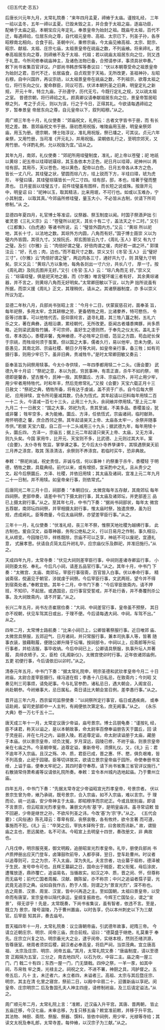 

《旧五代史·志五》

后唐长兴元年九月，太常礼院奏：“来年四月孟夏，禘飨于太庙。谨按礼经， 三年一祫以孟冬，五年一禘以孟夏。已毁未毁之主，并合食于太祖之庙，逐庙功臣， 配飨于太庙之庭。本朝宝应元年定礼，奉景皇帝为始封之祖。既庙号太祖，百代不 迁，每遇禘祫，位居东向之尊，自代祖元皇帝、高祖、太宗已下，列圣子孙，各序 昭穆南北相向，合食于前。圣朝中兴，重修宗庙，今太庙见飨高祖、太宗、懿宗、 昭宗、献祖、太祖、庄宗七庙，太祖景皇帝在祧庙之数，不列庙飨。将来禘礼，若 奉高祖居东向之尊，则禘飨不及于太祖、代祖；若以祧庙太祖居东向之位，则又违 于礼意。今所司修奉祧庙神主，及诸色法物已备，合预请参详，事须具状申奏。” 敕下尚书省集百官详议。户部尚书韩彦恽等奏议曰：“伏以本朝尊受命之祖景皇帝 为始封之君，百代不迁，长居庙食，自贞观至于天祐，无所改更，圣祖神孙，左昭 右穆。自中兴国祚，再议宗祊，以太祖景皇帝在祧庙之数，不列祖宗，欲尊太祖之 位，将行东向之仪，爰命群臣，同议可否。伏详本朝列圣之旧典，明皇定礼之新规， 开元十年，特立九庙，子孙遵守，历代无亏。今既行定礼之规，又以祧太祖之室。 昔德宗朝，将行禘祫之礼，颜真卿议请奉献祖居东向之位，景皇帝暂居昭穆之列， 考之于贞元，则以为误，行之于今日，正得其礼。今欲请每遇禘祫之岁，暂奉景皇 帝居东向之尊，自元皇帝以下，叙列昭穆。”从之。

周广顺三年冬十月，礼仪使奏：“郊庙祝文，礼例云：古者文字皆书于册，而 有长短之差。魏、晋郊庙祝文书于册。唐初悉用祝版，唯陵庙用玉册，明皇亲祭郊 庙，用玉为册。德宗朝，博士陆淳议，准礼用祝版，祭已燔之，可其议。贞元六年 亲祭，又用竹册，当司准《开元礼》，并用祝版。梁朝依礼行之，至明宗郊天，又 用竹册。今详酌礼例，允以祝版为宜。”诏从之。

其年九月，南郊，礼仪使奏：“郊祀所用珪璧制度，准礼，祀上帝以苍璧；祀 地祇以黄琮；祀五帝以珪璋琥璜琮，其玉各依本方正色，祀日月以珪璋，祀神州以 两珪有邸。其用币，天以苍色，地以黄色，配帝以白色，日月五帝各从本方之色， 皆长一丈八尺。其珪璧之状，譬圆而琮八方，珪上锐而下方，半珪曰璋，琥为虎形， 半璧曰璜，其珪璧琮璜皆长一尺二寸四。珪有邸，邸，本也，珪著于璧而整肃也。 日月星辰以珪璧五寸，前件珪璧虽有图样，而长短之说或殊。按唐开元中，明皇诏 曰：“祀神以玉，取其精洁，比来用珉，不可行也。如或以玉难办，宁小其制度， 以取其真。’今郊庙所修珪璧，量玉大小，不必皆从古制，伏请下所司修制。”从 之。

显德四年夏四月，礼官博士等准诏，议祭器、祭玉制度以闻。时国子祭酒尹拙 引崔灵恩《三礼义宗》云：“苍璧所以祀天，其长十有二寸，盖法天之十二时。” 又引《江都集》、《白虎通》等诸书所说，云：“璧皆外圆内方。”又云：“黄琮 所以祀地，其长十寸，以法地之数。其琮外方内圆，八角而有好。”国子博士聂崇 义以为璧内外皆圆，其径九寸。又按阮氏、郑玄图皆云九寸，《周礼·玉人》职又 有九寸之璧。及引《尔雅》云：“肉倍好谓之璧，好倍肉谓之瑗，肉好若一谓之环。” 郭璞注云：“好，孔也；肉，边也。”而不载尺寸之数。崇义又引《冬官·玉人》 云“璧好三寸”，《尔雅》云“肉倍好谓之璧”，两边肉各三寸，通好共九寸，则 其璧九寸明矣。崇义又云：“黄琮八方以象地，每角各剡出一寸六分，共长八寸， 厚一寸。按《周礼疏》及阮氏图并无好。”又引《冬官·玉人》云：“琮八角而无 好。”崇义又云：“琮璜珪璧，俱是祀天地之器，而《尔雅》唯言璧环瑗三者有好， 其余黄琮诸器，并不言之，则黄琮八角而无好明矣。”太常卿田敏以下议，以为尹 拙所说虽有所据，而崇义援《周礼》正文，其理稍优，请从之。其诸祭器制度，亦 多以崇义所议为定。

显德二年秋八月，兵部尚书张昭上言：“今月十二日，伏蒙宸慈召对，面奉圣 旨，每年祀祭，多用太牢，念其耕稼之劳，更备牺牲之用，比诸豢养，特可愍伤， 令臣等讨故事，可以他牲代否。臣仰禀纶言，退寻礼籍，其三牲八簋之制，五礼六 乐之文，著在典彝，迭相沿袭，累经朝代，无所改更。臣闻古者燔黍捭豚，尚多质 略，近则梁武面牲竹脯，不可宗师，虽好生之德则然，于奉先之仪太劣。盖礼主于 信，孝本因心，黍稷非馨，鬼神飨德，不必牲牢之巨细，笾豆之方圆，苟血祀长保 于宗祧，而牲俎何须于茧栗。但以国之大事，儒者久行，易以他牢，恐未为便。以 臣愚见，其南北郊、宗庙社稷、朝日夕月等大祠，如皇帝亲行事，备三牲；如有司 摄行事，则用少牢已下。虽非旧典，贵减牲牛。”是时太常卿田敏又奏云：

臣奉圣旨为祠祭用犊事。今太仆寺供犊，一年四季都用犊二十二头。《唐会要》 武德九年十月诏：“祭祀之意，本以为民，穷民事神，有乖正直，杀牛不如礿祭， 明德即是馨香，望古推今，民神一揆。其祭圜丘、方泽、宗庙已外，并可止用少牢， 用少牢者用特牲代。时和年丰，然后克修常礼。”又按《会要》天宝六载正月十三 日赦文：“祭祀之典，牺牲所备，将有达于虔诚，盖不资于广杀。自今后每大祭祀， 应用骍犊，宜令所司量减其数，仍永为恆式。其年起请以旧料每年用犊二百一十二 头，今请减一百七十三头，止用三十九头，余祠飨并停用犊。”至上元二年九月二 十一日赦文：“国之大事，郊祀为先，贵其至诚，不美多品。黍稷虽设，犹或非馨； 牲牢空多，未为能飨。圜丘、方泽，任依恆式，宗庙诸祠，临时献熟，用怀明德之 馨，庶合西邻之祭。其年起请昊天上帝、太庙各太牢一，余祭并随事市供。”若据 天宝六载，自二百一十二头减用三十九头；据武德九年，每年用犊十头，圜丘四， 方泽一，宗庙五；据上元二年起请只昊天上帝、太庙，又无方泽，则九头矣。今国 家用牛，比开元、天宝则不多，比武德、上元则过其大半。案《会要》，太仆寺有 牧监，掌孳课之事。乞今后太仆寺养孳课牛，其犊遇祭昊天前三月养之涤宫，取其 荡涤清洁，余祭则不养涤宫。若临时买牛，恐非典故。

奉敕：“祭祀尚诚，祝史贵信，非诚与信，何以事神！礿祭重于杀牛，黍稷轻 于明德，牺牲之数，具载典经。前代以来，或有增损，宜采酌中之礼，且从贵少之 文。起今后祭圜丘、方泽、社稷，并依旧用犊；其太庙及诸祠，宜准上元二年九月 二十一日制，并不用犊。如皇帝亲行事，则依常式。”

后唐同光二年三月十日，祠部奏：“本朝旧仪，太微宫每年五存献，其南郊坛 每年四祠祭。吏部申奏，请差中书门下摄太尉行事，其太庙及诸郊坛，并吏部差三 品已上摄太尉行事。”从之。至其年七月，中书门下奏：“据尚书祠部状，每年太 微宫五荐献，南郊坛四祠祭，并宰相摄太尉行事，惟太庙时祭，独遣庶僚，虽为旧 规，虑成阙礼。臣等商量，今后太庙祠祭，亦望差宰臣行事。”从之。

三年十一月，礼仪使奏：“伏准礼经，丧三年不祭，惟祭天地社稷为越绋行事， 此古制也。爰自汉文，益尊神器，务徇公绝私之义，行以日易月之作制，事久相沿， 礼从顺变。今园陵已毕，祥练既除，宗庙不可以乏享，神祇不可以废祀，宜遵礼意， 式展孝思。伏请自贞简太后升祔礼毕，应宗庙仪乐及群祀，并准旧施行。”从之。

天成四年九月，太常寺奏：“伏见大祠则差宰臣行事，中祠则差诸寺卿监行事， 小祠则委太祝、奉礼。今后凡小祠，请差五品官行事。”从之。其年十月，中书门 下奏：“太微宫、太庙、南郊坛，宰臣行事宿斋，百官皆入白事。伏以奉命行事， 精诚斋宿，傥遍见于朝官，涉就虔于祠祭。今后宰臣行事，文武两班，望今并不得 到宿斋处者。”奉敕宜依。其年十二月，中书门下奏：“今后宰臣致斋内，请不押 班，不知印，不起居。或遇国忌，应行事官受誓戒，并不赴行香，并不奏覆刑杀公 事。及大祠致斋内，请不开宴。”从之。

长兴二年五月，尚书左丞崔居俭奏：“大祠、中祠差官行事，皇帝虽不预祭， 其日亦不视朝，伏见车驾其日或出，于理不便。今后请每遇大祠、中祠，车驾不出。” 从之。

四年二月，太常博士路航奏：“比来小祠已上，公卿皆著祭服行事。近日唯郊 庙、太微宫具祭服，五郊迎气、日月诸祠，并只常服行事，兼本司执事人等，皆著 随事衣装，狼藉鞋履，便随公卿升降于坛墠。按祠部令，中祠以上，应斋郎等升坛 行事者，并给洁服，事毕收纳。今后中祠已上，公卿请具祭服，执事升坛人并著履， 具绯衣帻子。又，臣检《礼阁新仪》，太微宫使卯时行事。近年依诸郊庙例，五更 初便行事，今后请依旧以卯时。”从之。

清泰元年五月，中书门下奏：“据太常礼院申，明宗圣德和武钦孝皇帝今月二 十日祔庙，太尉合差宰臣摄行。缘冯道在假；李愚十八日私忌，在致斋内；今刘昭 又奏见判三司事烦，请免祀事。今与礼官参酌，诸私忌日，遇大朝会，入阁宣召， 尚赴朝参。今祔飨事大，忌日属私，斋日请比大朝会宣召例，差李愚行事。”从之。

晋开运三年六月，西京留司监祭使奏：“以祠祭所定行事官，临日或遇疾病， 或奉诏赴阙，留司吏部郎中一人主判，有阙便依次第定名，庶无阙事。”从之。 《永乐大典》卷一万七千五十二。

唐天成三年十一月，太常定议唐少帝谥，庙号景宗。博士吕朋龟奏：“谨按礼 经，臣不诔君，称天以谥之，是以本朝故事，命太尉率百僚奉谥册告天于圜丘，回 读于灵座前，并在七月之内，谥册入陵。若追尊定谥，命太尉读谥册于太庙，藏册 于本庙。伏以景宗皇帝，顷负沈冤，岁月深远，园陵已修，不祔于庙，则景宗皇帝 亲在七庙之外。今圣朝申冤，追尊定谥，重新帝号，须撰礼仪。又，《礼》云：君 不逾年不入宗庙。且汉之殇、冲、质，君臣已成，晋之惠、怀、愍，俱负艰难，皆 不列高食，止祀于园寝。臣等切详故实，欲请立景宗皇帝庙于园所，命使奉册书宝 绶，上谥于庙，便奉太牢祀之，其四时委守奉荐。请下尚书省集三省官详议施行。” 右散骑常侍萧希甫等议请依礼院所奏。奉敕：宜令本州城内选地起庙。乃于曹州立 庙。

四年五月，中书门下奏：“先据太常寺定少帝谥昭宣光烈孝皇帝，号景宗者。 伏以景宗生曾为帝，飨乃承祧，既号景宗，合入宗庙，如不入宗庙，难以言宗。于 理而论，祧一远庙，安少帝神主于太庙，即昭穆序而宗祀正。今或且居别庙，即请 不言景宗，但云昭宣光烈孝皇帝。兼册文内有‘基’字，是明皇庙讳，虽寻常诏敕 皆不回避，少帝是继世之孙，不欲斥列圣之讳，今改‘基’为‘宗’字。”从之。 《五代会要》：《风俗通》陈孔璋云：尊卑有叙，丧祭哀敬，各有攸终，欲令言著 而可遵，事施而不犯。《礼》云：“卒哭之后，宰执木铎徇于宫，曰舍故而讳新。” 故，谓毁庙之主也，恩远属绝，名不可讳。今昭宣上去明皇十四世，奏改册文，非 典故也。

八月戊申，明宗服兗冕，御文明殿，追册昭宣光烈孝皇帝。礼毕，册使兵部尚 书卢质押册出应天门登车，卤簿鼓吹前导，入都亭驿，翌日，登车赴曹州。时议者 以追尊则可，立之为宗，不入太庙，深为失礼。夫言宗者，功业纂于祖祢，德泽被 于生民，发号申令可也。且辉王纂嗣之日，国命出于贼臣，君父衔冤，母后涂炭， 遭罹放逐，鼎祚覆亡，追谥易名，当循故实。如汉之冲、质，晋之闵、怀，但尊称 而无庙号；前代亡国者周赧、汉献、魏陈留，亦不称宗；中兴之追谥者孺子婴，光 武竟无追宗之典。设如自我作古，酌于人情，则谓之为“景宣光烈”，深不称也。 古之周景、汉景、周宣、汉宣，皆中兴再造之主。至如国朝，太祖曰景皇帝，以受 命而有唐室，宣宗皇帝以隔代承运，皇纲复振故也。今辉王亡国坠业，谓之“宣景”， 得无谬乎！先是，太常既奏，下尚书省集议，虽有智者，依违不言。至是，既立为 景宗，陵号温陵，乃于曹州置庙，以时告享，仍以本州刺史以下为三献官。后宰臣 知其非，奏去庙号。

晋天福四年十一月，太常礼院奏：议立唐朝帝庙，引武德年故事，祀隋三帝。 今请立近朝庄宗、明宗、闵帝三庙，庶合前规。诏曰：“德莫盛于继绝，礼莫重于 奉先。庄宗立兴复之功，明宗垂光大之业，逮乎闵帝，实继本枝，然则丕绪洪源， 皆尊唐室。继周者须崇后稷，嗣汉者必奉高皇，将启严祠，当崇茂典。宜立唐高祖、 太宗及庄宗、明宗、闵帝五庙。”其月，太常礼院又奏：“唐庙制度，请以至德宫 正殿隔为五室，三分之，南去地四尺，以石为坎，中容二主。庙之南一屋三门，门 戟二十有四；东西一屋一门，门无棨戟。四仲之祭，一羊一豕，如其中祠，币帛牲 牢之类，光禄主之。祠祝之文，不进不署，神厨之具，鸿胪督之。五帝五后，凡十 主，未迁者六，未立者四，未谥者三。高祖、太宗与其后暨庄宗、明宗，其主在清 化里之寝宫，祭前二日，以殿中伞扇二十，迎置新庙以享祀。闵皇帝、庄宗明宗二 后及鲁国孔夫人神主四座，请修制祔庙，及三后请定谥法。”从之。

周广顺元年二月，太常礼院上言：“准敕，迁汉庙入升平宫。其唐、晋两朝， 皆止五庙迁移，今汉七庙，未审总移，为复只移五庙？敕宜准前敕，并移于升平宫。 其法物、神厨、斋院、祭服、祭器、馔料，皆依中祠例，用少牢，光禄等寺给；其 读文太祝及奉礼郎，太常寺差。每仲飨，以汉宗子为三献。”从之。

